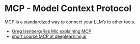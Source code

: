 # MCP - Model Context Protocol

MCP is a standardized way to connect your LLM's to other tools. 

- [Greg Isenberg/Ras Mic explaining MCP](https://www.youtube.com/watch?v=7j_NE6Pjv-E)
- [short course MCP at deeplearning.ai](https://learn.deeplearning.ai/courses/mcp-build-rich-context-ai-apps-with-anthropic)


